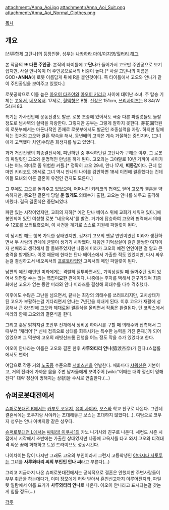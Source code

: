 {{{+1 葵杏奈 / Anna Aoi }}}

attachment:/Anna_Aoi.jpg
attachment:/Anna_Aoi_Suit.png
attachment:/Anna_Aoi_Normal_Clothes.png

[[목차]]
== 개요 ==
[신혼합체 고단나]의 등장인물. 성우는 [[나카하라 마이]]/[[이지영]]/[[힐러리 해그]].

본 작품의 '''또 다른 주인공'''. 본작의 타이틀에 고'''단나'''가 들어가서 고오만 주인공으로 보기 쉽지만, 사실 안나쪽이 더 주인공으로서의 비중이 높다.[* 사실 고단나의 이름은 GOD+'''ANNA'''에 로봇 이름답게 뒤에 R을 붙인것이다. 즉 타이틀에서 고오와 안나가 같이 주인공임을 보여주고 있었다.]

로봇공학으로 이름 높은 [[아오이 타츠야]]와 [[아오이 키리코]] 사이에 태어난 소녀. 주 탑승 기체는 [[고옥서]], [[네오옥서]]. 17세로, [[혈액형]]은 B형. [[신장]]은 151cm, [[쓰리사이즈]]는 B 84/W 54/H 83.

특기는 가사전반에 운동신경도 발군. 로봇 조종에 있어서도 극중 다른 파일럿들도 놀랄 정도로 넘사벽의 실력을 자랑한다. 그렇지만 공부는 그렇게 잘하지 못한다. 芽花園학원의 로봇부에서는 마돈나적인 존재로 로봇부에서도 발군인 조종실력을 자랑. 하지만 밑에 적는 것처럼 고오와 결혼 약속을 해서, 동년배의 고백은 계속 거절하는 중인지라, (그녀에게 고백했다 차인)수많은 희생자를 낳고 있었다.

과거 거신전쟁의 최종결전시에, 피난하던 중 추락하던걸 고단나가 구해준 이후, 그 로봇의 파일럿인 고오와 운명적인 만남을 하게 된다. 고오와는 그야말로 10년 가까이 차이가 나는 어느 의미로 좀 위험한 커플.[* 정확히 고오 29세, 안나 17세, '''띠동갑'''이다. 근데 엄마인 키리코도 35세로 그녀 역시 안나의 나이를 감안하면 18세 이전에 결혼했다는 건데 이들 모녀의 이른 결혼이 유전인 건지도 모른다.]

그 후에도 고오를 돌봐주고 있었으며, 어머니인 키리코의 협력도 얻어 고오와 결혼을 약속하지만, 중요한 결혼식 당일 '''운 없게도''' 의태수가 출현, 고오는 안나를 놔두고 출격해 버렸다. 결국 결혼식은 중단되었다.

파란 있는 시작이었지만, 교회의 지하[* 예전 단나 베이스 위에 교회가 세워져 있다.]에 봉인되어 있던 여성형 로봇 "네오옥서"를 발견. 거기에 탑승하여 고오와 협력해서 의태수 12호를 쓰러트렸으며, 이 사건을 계기로 스스로 지원해 파일럿이 된다.

이 당시만 해도 행복 가득한 상태였지만, 갑자기 고오의 옛날 연인이였던 미라가 생환하면서 두 사람의 관계에 균열이 생기기 시작했다. 처음엔 기억상실이 걸린 불쌍한 여자이자 선배라고 생각해서 잘 돌봐주었지만 나중에 미라가 고오의 예전 연인이란 걸 알고 큰 충격을 받게된다. 이것 때문에 한때는 단나 베이스에서 가출한 적도 있었지만, 다시 싸우는걸 결심하고서 네오옥서의 [[프로토타입]]인 고옥서의 메인 파일럿이 된다.

남편의 예전 애인인 미라에게는 격렬히 질투하면서도, 기억상실일 때 돌봐주던 정이 있어서 외면할 수는 없는 복잡미묘한 관계이다. 나중에는 후자를 택해서 친구가되며 최종화에선 고오가 없는 동안 미라와 안나 미라즈를 결성해 의태수를 다수 격추했다.

이후에도 수많은 고난을 넘으면서, 끝내는 최강의 의태수를 쓰러트리지만, 고치상태가 된 고오가 부활하는걸 기다리면서 안나는 7년간을 지내게 된다. 이후 고오가 재활에 성공해서 근 8년만에 고오와 제대로된 결혼식을 올리면서 작품은 완결된다.
단 코믹스에서 미라와 함께 고오와의 결혼식을 한다. 

그리고 훗날 밝혀지길 초반부 전개에서 정비공 하야시를 구할 때 의태수와 접촉해서 그때부터 '캐리어'[* 신체 접촉으로 상대를 회복시키는 특수한 능력을 가진 존재.]가 되어 있었으며 그 덕분에 고오의 래빗신드롬 진행을 어느 정도 막을 수가 있었다고 한다.

아오이 안나라는 이름은 고오와 결혼 한후 '''사루와타리 안나'''(猿渡杏奈)가 된다.(스탭롤에서도 변화)

여담으로 작중 거의 [[노출증]] 수준으로 [[서비스신]]을 연발한다. 매화마다 [[샤워신]]은 기본이고, 거의 전라에 가까운 몸을 주변 남자들에게 보여주어 [wiki:"이때는 대략 정신이 멍해진다" 대략 정신이 멍해지는 상황]을 수시로 연출한다.(…)

== 슈퍼로봇대전에서 ==
[[슈퍼로봇대전 K]]에서는 [[카부토 코우지]], [[유미 사야카]], [[보스]]와 학교 친구로 나온다. 그런데 결혼식에는 코우지랑 사야카는 초대해놓곤 보스는 초대하지 않았다(…). 여담으로 코우지 성우는 안나 아버지랑 같은 성우다. 

[[슈퍼로봇대전 L]]에서는 [[싸워라! 이쿠사1]]의 카노 나기사와 친구로 나온다. 세컨드 시즌 시점에서 시작해서 초반에는 가출한 상태였지만 나중에 고옥서를 타고 와서 고오와 티격태격 싸운 끝에 화해하고 트윈 드라이브도 성공시킨다. 

나이차이는 많이 나지만 그래도 고오의 부인이라서 그런지 고등학생인 [[야마시타 사토루]]는 그녀를 '''사루와타리 씨의 부인인 안나 씨'''라고 부른다(...)

그리고 지금까지 나온 슈퍼로봇대전에서는 공식적으로 결혼은 안했지만 주변사람들이 부부 취급을 하는데다가, 이미 장모에게 허락 받아서 혼인신고까지 이루어진지라, 파일럿 일람에서 이름 표기가 '''사루와타리 안나'''로 나온다. 아오이 안나라고 표시되는걸 찾는게 힘들 정도(...)

[[각주]]
